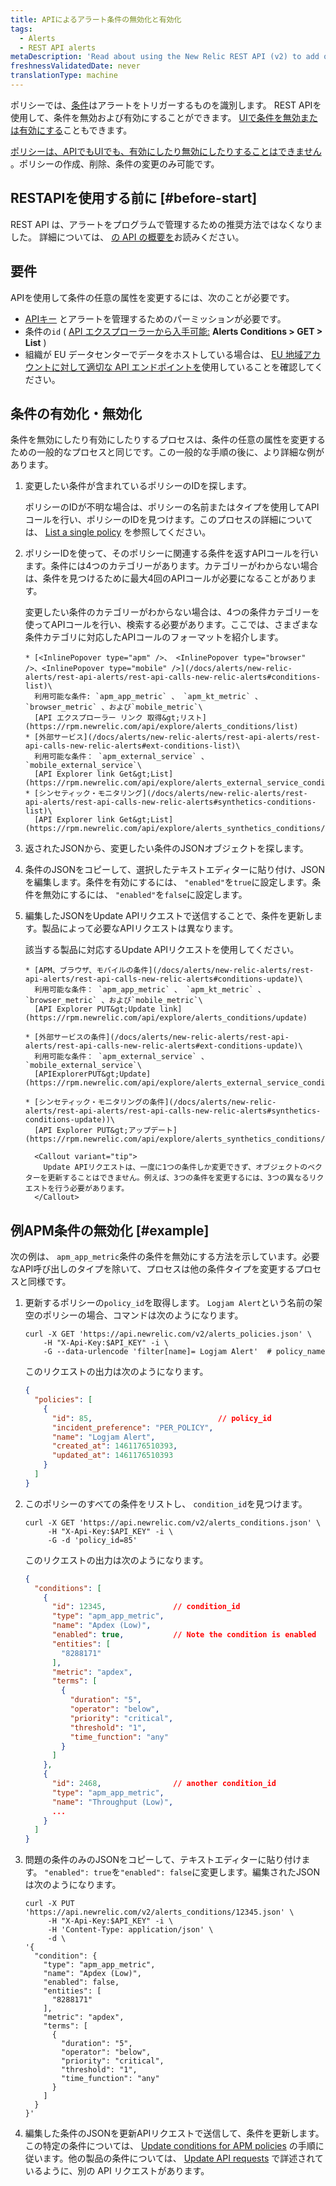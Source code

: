 ```yaml
---
title: APIによるアラート条件の無効化と有効化
tags:
  - Alerts
  - REST API alerts
metaDescription: 'Read about using the New Relic REST API (v2) to add or remove apps, servers, and other entities from a policy condition.'
freshnessValidatedDate: never
translationType: machine
---
```


ポリシーでは、[条件](/docs/alerts/new-relic-alerts/configuring-alert-policies/define-alert-conditions)はアラートをトリガーするものを識別します。 REST APIを使用して、条件を無効および有効にすることができます。 [UIで条件を無効または有効にする](/docs/alerts/new-relic-alerts/updating-alert-policies/disable-or-delete-alert-policies-conditions#condition-on-off)こともできます。

[ポリシーは、APIでもUIでも、有効にしたり無効にしたりすることはできません](/docs/alerts/new-relic-alerts/updating-alert-policies/disable-or-delete-alert-policies-conditions#disable-policy) 。ポリシーの作成、削除、条件の変更のみ可能です。

## RESTAPIを使用する前に [#before-start]

REST API は、アラートをプログラムで管理するための推奨方法ではなくなりました。 詳細については、 [<InlinePopover type="alerts" />の API の概要を](/docs/alerts-applied-intelligence/new-relic-alerts/advanced-alerts/alerts-api/intro-alerts-api)お読みください。

## 要件

APIを使用して条件の任意の属性を変更するには、次のことが必要です。

* [APIキー](/docs/apis/rest-api-v2/getting-started/introduction-new-relic-rest-api-v2#api_key) とアラートを管理するためのパーミッションが必要です。
* 条件の`id` ( [API エクスプローラーから入手可能:](https://rpm.newrelic.com/api/explore/alerts_condition/list) <DNT>**Alerts Conditions &gt; GET &gt; List**</DNT> )
* 組織が EU データセンターでデータをホストしている場合は、 [EU 地域アカウントに対して適切な API エンドポイントを](/docs/using-new-relic/welcome-new-relic/getting-started/introduction-eu-region-data-center#endpoints)使用していることを確認してください。

## 条件の有効化・無効化

条件を無効にしたり有効にしたりするプロセスは、条件の任意の属性を変更するための一般的なプロセスと同じです。この一般的な手順の後に、より詳細な例があります。

1. 変更したい条件が含まれているポリシーのIDを探します。

   ポリシーのIDが不明な場合は、ポリシーの名前またはタイプを使用してAPIコールを行い、ポリシーのIDを見つけます。このプロセスの詳細については、 [List a single policy](/docs/alerts/alert-policies/rest-api-alert-policies/list-policies-v2#single_policy) を参照してください。

2. ポリシーIDを使って、そのポリシーに関連する条件を返すAPIコールを行います。条件には4つのカテゴリーがあります。カテゴリーがわからない場合は、条件を見つけるために最大4回のAPIコールが必要になることがあります。

   <CollapserGroup>
     <Collapser id="types-conditions-API" title="コンディションID検索の詳細">
       変更したい条件のカテゴリーがわからない場合は、4つの条件カテゴリーを使ってAPIコールを行い、検索する必要があります。ここでは、さまざまな条件カテゴリに対応したAPIコールのフォーマットを紹介します。

       * [<InlinePopover type="apm" />、 <InlinePopover type="browser" />、<InlinePopover type="mobile" />](/docs/alerts/new-relic-alerts/rest-api-alerts/rest-api-calls-new-relic-alerts#conditions-list)\
         利用可能な条件: `apm_app_metric` 、 `apm_kt_metric` 、 `browser_metric` 、および`mobile_metric`\
         [API エクスプローラー リンク 取得&gt;リスト](https://rpm.newrelic.com/api/explore/alerts_conditions/list)
       * [外部サービス](/docs/alerts/new-relic-alerts/rest-api-alerts/rest-api-calls-new-relic-alerts#ext-conditions-list)\
         利用可能な条件： `apm_external_service` 、 `mobile_external_service`\
         [API Explorer link Get&gt;List](https://rpm.newrelic.com/api/explore/alerts_external_service_conditions/list)
       * [シンセティック・モニタリング](/docs/alerts/new-relic-alerts/rest-api-alerts/rest-api-calls-new-relic-alerts#synthetics-conditions-list)\
         [API Explorer link Get&gt;List](https://rpm.newrelic.com/api/explore/alerts_synthetics_conditions/list)
     </Collapser>
   </CollapserGroup>

3. 返されたJSONから、変更したい条件のJSONオブジェクトを探します。

4. 条件のJSONをコピーして、選択したテキストエディターに貼り付け、JSONを編集します。条件を有効にするには、 `"enabled"`を`true`に設定します。条件を無効にするには、 `"enabled"`を`false`に設定します。

5. 編集したJSONをUpdate APIリクエストで送信することで、条件を更新します。製品によって必要なAPIリクエストは異なります。

   <CollapserGroup>
     <Collapser id="update-api-requests" title="アップデートAPIリクエストの詳細">
       該当する製品に対応するUpdate APIリクエストを使用してください。

       * [APM、ブラウザ、モバイルの条件](/docs/alerts/new-relic-alerts/rest-api-alerts/rest-api-calls-new-relic-alerts#conditions-update)\
         利用可能な条件： `apm_app_metric` 、 `apm_kt_metric` 、 `browser_metric` 、および`mobile_metric`\
         [API Explorer PUT&gt;Update link](https://rpm.newrelic.com/api/explore/alerts_conditions/update)

       * [外部サービスの条件](/docs/alerts/new-relic-alerts/rest-api-alerts/rest-api-calls-new-relic-alerts#ext-conditions-update)\
         利用可能な条件： `apm_external_service` 、 `mobile_external_service`\
         [APIExplorerPUT&gt;Update](https://rpm.newrelic.com/api/explore/alerts_external_service_conditions/update)

       * [シンセティック・モニタリングの条件](/docs/alerts/new-relic-alerts/rest-api-alerts/rest-api-calls-new-relic-alerts#synthetics-conditions-update))\
         [API Explorer PUT&gt;アップデート](https://rpm.newrelic.com/api/explore/alerts_synthetics_conditions/update)

         <Callout variant="tip">
           Update APIリクエストは、一度に1つの条件しか変更できず、オブジェクトのベクターを更新することはできません。例えば、3つの条件を変更するには、3つの異なるリクエストを行う必要があります。
         </Callout>
     </Collapser>
   </CollapserGroup>

## 例APM条件の無効化 [#example]

次の例は、 `apm_app_metric`条件の条件を無効にする方法を示しています。必要なAPI呼び出しのタイプを除いて、プロセスは他の条件タイプを変更するプロセスと同様です。

1. 更新するポリシーの`policy_id`を取得します。 `Logjam Alert`という名前の架空のポリシーの場合、コマンドは次のようになります。

   ```shell
   curl -X GET 'https://api.newrelic.com/v2/alerts_policies.json' \
       -H "X-Api-Key:$API_KEY" -i \
       -G --data-urlencode 'filter[name]= Logjam Alert'  # policy_name
   ```

   このリクエストの出力は次のようになります。

   ```json
   {
     "policies": [
       {
         "id": 85,                            // policy_id
         "incident_preference": "PER_POLICY",
         "name": "Logjam Alert",
         "created_at": 1461176510393,
         "updated_at": 1461176510393
       }
     ]
   }
   ```

2. このポリシーのすべての条件をリストし、 `condition_id`を見つけます。

   ```shell
   curl -X GET 'https://api.newrelic.com/v2/alerts_conditions.json' \
        -H "X-Api-Key:$API_KEY" -i \
        -G -d 'policy_id=85'
   ```

   このリクエストの出力は次のようになります。

   ```json
   {
     "conditions": [
       {
         "id": 12345,               // condition_id
         "type": "apm_app_metric",
         "name": "Apdex (Low)",
         "enabled": true,           // Note the condition is enabled
         "entities": [
           "8288171"
         ],
         "metric": "apdex",
         "terms": [
           {
             "duration": "5",
             "operator": "below",
             "priority": "critical",
             "threshold": "1",
             "time_function": "any"
           }
         ]
       },
       {
         "id": 2468,                // another condition_id
         "type": "apm_app_metric",
         "name": "Throughput (Low)",
         ...
       }
     ]
   }
   ```

3. 問題の条件のみのJSONをコピーして、テキストエディターに貼り付けます。 `"enabled": true`を`"enabled": false`に変更します。編集されたJSONは次のようになります。

   ```shell lineHighlight=9
   curl -X PUT 'https://api.newrelic.com/v2/alerts_conditions/12345.json' \
        -H "X-Api-Key:$API_KEY" -i \
        -H 'Content-Type: application/json' \
        -d \
   '{
     "condition": {
       "type": "apm_app_metric",
       "name": "Apdex (Low)",
       "enabled": false,
       "entities": [
         "8288171"
       ],
       "metric": "apdex",
       "terms": [
         {
           "duration": "5",
           "operator": "below",
           "priority": "critical",
           "threshold": "1",
           "time_function": "any"
         }
       ]
     }
   }'
   ```

4. 編集した条件のJSONを更新APIリクエストで送信して、条件を更新します。この特定の条件については、 [Update conditions for APM policies](/docs/alerts/new-relic-alerts/rest-api-alerts/rest-api-calls-new-relic-alerts#conditions-update) の手順に従います。他の製品の条件については、 [Update API requests](#update-api-requests) で詳述されているように、別の API リクエストがあります。